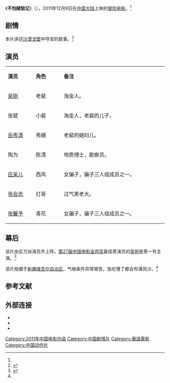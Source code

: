 {{电影信息框
| 片名     = 不怕贼惦记
| 电影原名 = ''{{lang|en|No Liar, No Cry}}''
| 图像     = No Liar No Cry.jpg
| 图像说明 = 海报
| 导演     = [[许传海|许传海]]
| 监制     = 
| 制片     = [[石峰|石峰]]
| 编剧     = [[许传海|许传海]]、[[西童|西童]]
| 原著     = 
| 主演     = [[吴刚_(中国大陆演员)|吴刚]]<br>张斌<br>[[岳秀清|岳秀清]]<br>[[应采儿|应采儿]]<br>陶为<br>[[张馨予|张馨予]]<br>[[林栋甫|林栋甫]]<br>[[张会忠|张会忠]]
| 配乐     = [[陈岩|陈岩]]
| 摄影     = [[曾剑|曾剑]]
| 剪辑     = [[魏楠|魏楠]]
| 制片商   = 北京影乐鑫海影视文化有限公司
| 发行商   = 北京紫禁城三联影视发行有限公司<br>北京盛世新影影视发行有限公司<br>北京新影联影业有限公司
| 上映日期 = {{Film date|2011|12|09|中国大陆}}
| 片长     = 90分钟
| 产地     = {{CHNML}}
| 语言     = 普通话
| 预算     = 
| 票房     = 
| 前集     = 
| 续集     = 
}}
《'''不怕贼惦记'''》（{{lang-en|''No Liar, No Cry''}}），2011年12月9日在[[中国大陆|中国大陆]]上映的[[冒险电影|冒险电影]]。<ref name="multiple11"/>

== 剧情 ==
本片讲述[[沙漠|沙漠]][[戈壁|戈壁]]中夺宝的故事。<ref name="multiple11">{{cite web |url=http://yule.sohu.com/20111208/n328306091.shtml |title=《不怕贼惦记》首映 张会中成“最苦导演” |accessdate=2012-02-11 |date=2011-12-08 |work=搜狐 |archive-date=2019-05-12 |archive-url=https://web.archive.org/web/20190512182025/http://yule.sohu.com/20111208/n328306091.shtml }}</ref>

== 演员 ==
{|class="wikitable" width="30%"
|- style="background:cornflowerblue; color:white" align=center
|style="width:5%"|'''演员'''||style="width:5%"|'''角色'''||style="width:20%"|'''备注'''
|-
| [[吴刚_(中国大陆演员)|吴刚]] || 老裴 || 淘金人。
|-
| 张斌 || 小裴 || 淘金人，老裴的儿子。
|-
| [[岳秀清|岳秀清]] || 秀嫂 || 老裴的媳妇儿。
|-
| 陶为 || 陈清 || 地质博士，勘察员。
|-
| [[应采儿|应采儿]] || 西风 || 女骗子，骗子三人组成员之一。
|-
| [[张会忠|张会忠]] || 灯哥 ||  过气黑老大。
|-
| [[张馨予|张馨予]] || 青花 || 女骗子，骗子三人组成员之一。
|}

== 幕后 ==
该片由实力派演员齐上阵，[[金鸡奖|第27届中国电影金鸡奖]]最佳男演员的[[吴刚_(中国大陆演员)|吴刚]]是男一号主演。<ref name="multiple22">{{cite web |url=http://henan.sina.com.cn/ent/mov/2011-11-29/235-17069.html |title=《不怕贼惦记》简介 |accessdate=2012-02-11 |date=2011-11-29 |work=新浪 |archive-date=2012-01-08 |archive-url=https://web.archive.org/web/20120108200654/http://henan.sina.com.cn/ent/mov/2011-11-29/235-17069.html |dead-url=no }}</ref>

该片拍摄于[[新疆维吾尔自治区|新疆维吾尔自治区]]，气候条件异常艰苦，饭吃慢了都会布满风沙。<ref name="multiple11"/>

==参考文献==
{{reflist}}

==外部连接==
*{{douban|6110563}}
*{{Mtime|154835}}
*{{imdb title|2075261}}

{{DEFAULTSORT:Bu不}}
[[Category:2011年中国电影作品|Category:2011年中国电影作品]]
[[Category:中国剧情片|Category:中国剧情片]]
[[Category:華語電影|Category:華語電影]]
[[Category:中国动作片|Category:中国动作片]]